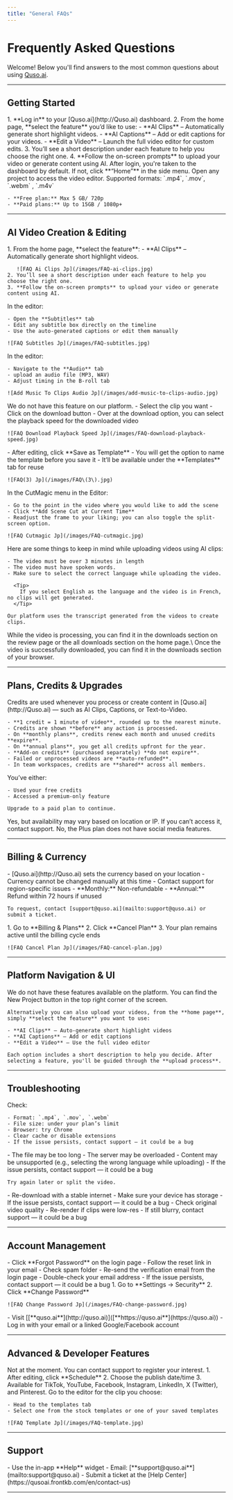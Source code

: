```yaml
---
title: "General FAQs"
---
```


# Frequently Asked Questions

Welcome! Below you'll find answers to the most common questions about using [Quso.ai](http://Quso.ai).

---

## Getting Started

<AccordionGroup>
  <Accordion title="To start a new project/ upload a video on Quso.ai:" icon="sparkles">
    1. **Log in** to your [Quso.ai](http://Quso.ai) dashboard.
    2. From the home page, **select the feature** you’d like to use:
       - **AI Clips** – Automatically generate short highlight videos.
       - **AI Captions** – Add or edit captions for your videos.
       - **Edit a Video** – Launch the full video editor for custom edits.
    3. You’ll see a short description under each feature to help you choose the right one.
    4. **Follow the on-screen prompts** to upload your video or generate content using AI.
  </Accordion>
  <Accordion title="Where is my dashboard and the video editing platform?" icon="sparkles">
    After login, you're taken to the dashboard by default. If not, click **“Home”** in the side menu. Open any project to access the video editor.
  </Accordion>
  <Accordion title="What are the supported video formats and size limits for upload?" icon="sparkles">
    Supported formats: `.mp4`, `.mov`, `.webm` , `.m4v`

    - **Free plan:** Max 5 GB/ 720p
    - **Paid plans:** Up to 15GB / 1080p+
  </Accordion>
</AccordionGroup>

---

## AI Video Creation & Editing

<AccordionGroup>
  <Accordion title="How do I generate AI clips or highlights from my long video?" icon="sparkles">
    1. From the home page, **select the feature**:
       - **AI Clips** – Automatically generate short highlight videos.

       ![FAQ Ai Clips Jp](/images/FAQ-ai-clips.jpg)
    2. You’ll see a short description under each feature to help you choose the right one.
    3. **Follow the on-screen prompts** to upload your video or generate content using AI.
  </Accordion>
  <Accordion title="How do I add or edit subtitles and captions on my video?" icon="sparkles">
    In the editor:

    - Open the **Subtitles** tab
    - Edit any subtitle box directly on the timeline
    - Use the auto-generated captions or edit them manually

    ![FAQ Subtitles Jp](/images/FAQ-subtitles.jpg)
  </Accordion>
  <Accordion title="How do I add  background audio?" icon="sparkles">
    In the editor:

    - Navigate to the **Audio** tab
    - upload an audio file (MP3, WAV)
    - Adjust timing in the B-roll tab

    ![Add Music To Clips Audio Jp](/images/add-music-to-clips-audio.jpg)
  </Accordion>
  <Accordion title="How do I rotate or flip a video clip?" icon="sparkles">
    We do not have this feature on our platform.
  </Accordion>
  <Accordion title="How can I change the speed of a video or clip?" icon="sparkles">
    - Select the clip you want
    - Click on the download button
    - Over at the download option, you can select the playback speed for the downloaded video

    ![FAQ Download Playback Speed Jp](/images/FAQ-download-playback-speed.jpg)
  </Accordion>
  <Accordion title="How do I save a custom template or preset?" icon="sparkles">
    - After editing, click **Save as Template**
    - You will get the option to name the template before you save it
    - It’ll be available under the **Templates** tab for reuse

    ![FAQ(3) Jp](/images/FAQ\(3\).jpg)
  </Accordion>
  <Accordion title="How do I add new scene cuts in CutMagic?" icon="sparkles">
    In the CutMagic menu in the Editor:

    - Go to the point in the video where you would like to add the scene
    - Click **Add Scene Cut at Current Time**
    - Readjust the frame to your liking; you can also toggle the split-screen option.

    ![FAQ Cutmagic Jp](/images/FAQ-cutmagic.jpg)
  </Accordion>
  <Accordion title="Why are no clips being generated from the uploaded video?" icon="sparkles">
    Here are some things to keep in mind while uploading videos using AI clips:

    - The video must be over 3 minutes in length
    - The video must have spoken words.
    - Make sure to select the correct language while uploading the video. 

      <Tip>
        If you select English as the language and the video is in French, no clips will get generated.
      </Tip>

    Our platform uses the transcript generated from the videos to create clips.
  </Accordion>
  <Accordion title="Where do downloaded videos go?" icon="sparkles">
    While the video is processing, you can find it in the downloads section on the review page or the all downloads section on the home page.\
    Once the video is successfully downloaded, you can find it in the downloads section of your browser.
  </Accordion>
</AccordionGroup>

---

## Plans, Credits & Upgrades

<AccordionGroup>
  <Accordion title="How do credits work in Quso.ai?" icon="sparkles">
    Credits are used whenever you process or create content in [Quso.ai](http://Quso.ai) — such as AI Clips, Captions, or Text-to-Video.

    - **1 credit = 1 minute of video**, rounded up to the nearest minute.
    - Credits are shown **before** any action is processed.
    - On **monthly plans**, credits renew each month and unused credits **expire**.
    - On **annual plans**, you get all credits upfront for the year.
    - **Add-on credits** (purchased separately) **do not expire**.
    - Failed or unprocessed videos are **auto-refunded**.
    - In team workspaces, credits are **shared** across all members.
  </Accordion>
  <Accordion title="What does the “Upgrade” message mean?" icon="sparkles">
    You’ve either:

    - Used your free credits
    - Accessed a premium-only feature

    Upgrade to a paid plan to continue.
  </Accordion>
  <Accordion title="Is the free plan available in my country?" icon="sparkles">
    Yes, but availability may vary based on location or IP. If you can’t access it, contact support.
  </Accordion>
  <Accordion title="Will the Plus plan allow me to upload directly to YouTube?" icon="sparkles">
    No, the Plus plan does not have social media features.
  </Accordion>
</AccordionGroup>

---

## Billing & Currency

<AccordionGroup>
  <Accordion title="How do I change the billing currency?" icon="sparkles">
    - [Quso.ai](http://Quso.ai) sets the currency based on your location
    - Currency cannot be changed manually at this time
    - Contact support for region-specific issues
  </Accordion>
  <Accordion title="What is Quso.ai’s refund policy?" icon="sparkles">
    - **Monthly:** Non-refundable
    - **Annual:** Refund within 72 hours if unused

    To request, contact [support@quso.ai](mailto:support@quso.ai) or submit a ticket.
  </Accordion>
  <Accordion title="How do I cancel my subscription?" icon="sparkles">
    1. Go to **Billing & Plans**
    2. Click **Cancel Plan**
    3. Your plan remains active until the billing cycle ends

    ![FAQ Cancel Plan Jp](/images/FAQ-cancel-plan.jpg)
  </Accordion>
</AccordionGroup>

---

## Platform Navigation & UI

<AccordionGroup>
  <Accordion title="Where do I find tools like rotation or the properties panel?" icon="sparkles">
    We do not have these features available on the platform.
  </Accordion>
  <Accordion title="Where is the upload button?" icon="sparkles">
    You can find the New Project button in the top right corner of the screen.

    Alternatively you can also upload your videos, from the **home page**, simply **select the feature** you want to use:

    - **AI Clips** – Auto-generate short highlight videos
    - **AI Captions** – Add or edit captions
    - **Edit a Video** – Use the full video editor

    Each option includes a short description to help you decide. After selecting a feature, you'll be guided through the **upload process**.
  </Accordion>
</AccordionGroup>

---

## Troubleshooting

<AccordionGroup>
  <Accordion title="Why can’t I upload my video?" icon="sparkles">
    Check:

    - Format: `.mp4`, `.mov`, `.webm`
    - File size: under your plan’s limit
    - Browser: try Chrome
    - Clear cache or disable extensions
    - If the issue persists, contact support — it could be a bug
  </Accordion>
  <Accordion title="Why did my video processing fail?" icon="sparkles">
    - The file may be too long
    - The server may be overloaded
    - Content may be unsupported (e.g., selecting the wrong language while uploading)
    - If the issue persists, contact support — it could be a bug

    Try again later or split the video.
  </Accordion>
  <Accordion title="Why can’t I download or play my video?" icon="sparkles">
    - Re-download with a stable internet
    - Make sure your device has storage
    - If the issue persists, contact support — it could be a bug
  </Accordion>
  <Accordion title="Why is my video blurry even at 1080p?" icon="sparkles">
    - Check original video quality
    - Re-render if clips were low-res
    - If still blurry, contact support — it could be a bug
  </Accordion>
</AccordionGroup>

---

## Account Management

<AccordionGroup>
  <Accordion title=" I forgot my password. What should I do?" icon="sparkles">
    - Click **Forgot Password** on the login page
    - Follow the reset link in your email
  </Accordion>
  <Accordion title=" I didn’t receive a verification email" icon="sparkles">
    - Check spam folder
    - Re-send the verification email from the login page
    - Double-check your email address
    - If the issue persists, contact support — it could be a bug
  </Accordion>
  <Accordion title="How do I change my password?" icon="sparkles">
    1. Go to **Settings → Security**
    2. Click **Change Password**

    ![FAQ Change Password Jp](/images/FAQ-change-password.jpg)
  </Accordion>
  <Accordion title="How do I log in to my Quso.ai account?" icon="sparkles">
    - Visit [[**quso.ai**](http://quso.ai)]([**https://quso.ai**](https://quso.ai))
    - Log in with your email or a linked Google/Facebook account
  </Accordion>
</AccordionGroup>

---

## Advanced & Developer Features

<AccordionGroup>
  <Accordion title="Does Quso.ai offer an API?" icon="sparkles">
    Not at the moment. You can contact support to register your interest.
  </Accordion>
  <Accordion title="How do I schedule posts or videos?" icon="sparkles">
    1. After editing, click **Schedule**
    2. Choose the publish date/time
    3. Available for TikTok, YouTube, Facebook, Instagram, LinkedIn, X (Twitter), and Pinterest.
  </Accordion>
  <Accordion title="How do I use templates and presets?" icon="sparkles">
    Go to the editor for the clip you choose:

    - Head to the templates tab
    - Select one from the stock templates or one of your saved templates

    ![FAQ Template Jp](/images/FAQ-template.jpg)
  </Accordion>
</AccordionGroup>

---

## Support

<Accordion title="How do I contact Quso.ai support?" icon="sparkles">
  - Use the in-app **Help** widget
  - Email: [**support@quso.ai**](mailto:support@quso.ai)
  - Submit a ticket at the [Help Center](https://qusoai.frontkb.com/en/contact-us)
</Accordion>

---